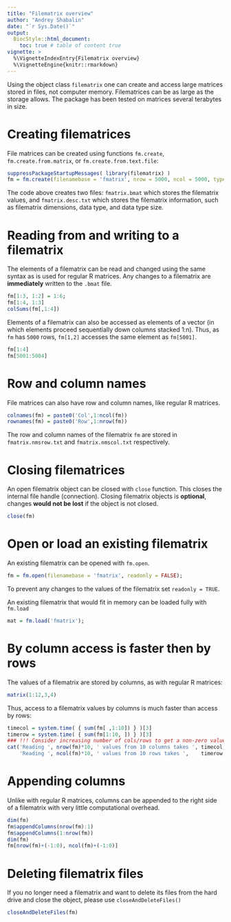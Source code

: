```yaml
---
title: "Filematrix overview"
author: "Andrey Shabalin"
date: "`r Sys.Date()`"
output: 
  BiocStyle::html_document:
    toc: true # table of content true
vignette: >
  %\VignetteIndexEntry{Filematrix overview}
  %\VignetteEngine{knitr::rmarkdown}
---
```



Using the object class `filematrix` one can create and access large matrices stored in files, not computer memory.
Filematrices can be as large as the storage allows. The package has been tested on matrices several terabytes in size.


# Creating filematrices

File matrices can be created using functions `fm.create`, `fm.create.from.matrix`, or `fm.create.from.text.file`:

```r
suppressPackageStartupMessages( library(filematrix) )
fm = fm.create(filenamebase = 'fmatrix', nrow = 5000, ncol = 5000, type = 'double')
```

The code above creates two files: `fmatrix.bmat` which stores the filematrix values, and `fmatrix.desc.txt` which stores the filematrix information, such as filematrix dimensions, data type, and data type size.

# Reading from and writing to a filematrix

The elements of a filematrix can be read and changed using the same syntax as is used for regular R matrices.
Any changes to a filematrix are **immediately** written to the `.bmat` file.


```r
fm[1:3, 1:2] = 1:6;
fm[1:4, 1:3]
colSums(fm[,1:4])
```

Elements of a filematrix can also be accessed as elements of a vector (in which elements proceed sequentially down columns stacked 1:n). Thus, as `fm` has `5000` rows, `fm[1,2]` accesses the same element as `fm[5001]`.

```r
fm[1:4]
fm[5001:5004]
```


# Row and column names

File matrices can also have row and column names, like regular R matrices.

```r
colnames(fm) = paste0('Col',1:ncol(fm))
rownames(fm) = paste0('Row',1:nrow(fm))
```

The row and column names of the filematrix `fm` are stored in `fmatrix.nmsrow.txt` and `fmatrix.nmscol.txt` respectively.

# Closing filematrices

An open filematrix object can be closed with `close` function. This closes the internal file handle (connection).
Closing filematrix objects is **optional**, changes **would not be lost** if the object is not closed.

```r
close(fm)
```

# Open or load an existing filematrix

An existing filematrix can be opened with `fm.open`.

```r
fm = fm.open(filenamebase = 'fmatrix', readonly = FALSE);
```

To prevent any changes to the values of the filematrix set `readonly = TRUE`.

An existing filematrix that would fit in memory can be loaded fully with `fm.load`

```r
mat = fm.load('fmatrix');
```

# By column access is faster then by rows

The values of a filematrix are stored by columns, as with regular R matrices:

```r
matrix(1:12,3,4)
```

Thus, access to a filematrix values by columns is much faster than access by rows:

```r
timecol = system.time( { sum(fm[ ,1:10]) } )[3]
timerow = system.time( { sum(fm[1:10, ]) } )[3]
### !!! Consider increasing number of cols/rows to get a non-zero value for the col example -- will be more informative. !!!
cat('Reading ', nrow(fm)*10, ' values from 10 columns takes ', timecol, ' seconds', '\n',
    'Reading ', ncol(fm)*10, ' values from 10 rows takes ',    timerow, ' seconds', '\n', sep = '')
```

# Appending columns

Unlike with regular R matrices, columns can be appended to the right side of a filematrix with very little computational overhead.

```r
dim(fm)
fm$appendColumns(nrow(fm):1)
fm$appendColumns(1:nrow(fm))
dim(fm)
fm[nrow(fm)+(-1:0), ncol(fm)+(-1:0)]

```

# Deleting filematrix files

If you no longer need a filematrix and want to delete its files from the hard drive and close the object,
please use `closeAndDeleteFiles()`

```r
closeAndDeleteFiles(fm)
```
